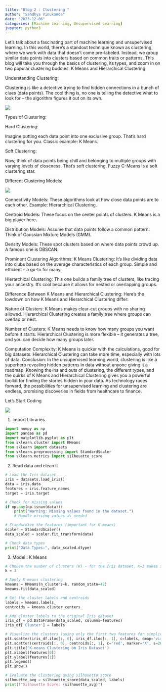 ```yaml
---
title: "Blog 2 : Clustering "
author: "Sandhya Vinukonda"
date: "2023-12-06"
categories: [Machine Learning, Unsupervised Learning]
jupyter: python3
---
```


Let's talk about a fascinating part of machine learning and unsupervised learning. In this world, there's a standout technique known as clustering, where we work with data that doesn't come pre-labeled. Instead, we group similar data points into clusters based on common traits or patterns. This blog will take you through the basics of clustering, its types, and zoom in on two popular clustering buddies: K Means and Hierarchical Clustering.

Understanding Clustering:

Clustering is like a detective trying to find hidden connections in a bunch of clues (data points). The cool thing is, no one is telling the detective what to look for – the algorithm figures it out on its own.

![](Clustering_Soft_Hard.png)

Types of Clustering:

Hard Clustering:

Imagine putting each data point into one exclusive group. That's hard clustering for you.
Classic example: K Means.

Soft Clustering:

Now, think of data points being chill and belonging to multiple groups with varying levels of closeness. That's soft clustering.
Fuzzy C-Means is a soft clustering star.

Different Clustering Models:
 
 ![](Clustering_models.png)

Connectivity Models:
These algorithms look at how close data points are to each other.
Example: Hierarchical Clustering.

Centroid Models:
These focus on the center points of clusters.
K Means is a big player here.

Distribution Models:
Assume that data points follow a common pattern.
Think of Gaussian Mixture Models (GMM).

Density Models:
These spot clusters based on where data points crowd up.
A famous one is DBSCAN.

Prominent Clustering Algorithms:
K Means Clustering:
It's like dividing data into clubs based on the average characteristics of each group.
Simple and efficient – a go-to for many.

Hierarchical Clustering:
This one builds a family tree of clusters, like tracing your ancestry.
It's cool because it allows for nested or overlapping groups.

Difference Between K Means and Hierarchical Clustering:
Here's the lowdown on how K Means and Hierarchical Clustering differ:

Nature of Clusters:
K Means makes clear-cut groups with no sharing allowed.
Hierarchical Clustering creates a family tree where groups can overlap or nest.

Number of Clusters:
K Means needs to know how many groups you want before it starts.
Hierarchical Clustering is more flexible – it generates a tree, and you can decide how many groups later.

Computation Complexity:
K Means is quicker with the calculations, good for big datasets.
Hierarchical Clustering can take more time, especially with lots of data.
Conclusion:
In the unsupervised learning world, clustering is like a superhero revealing hidden patterns in data without anyone giving it a roadmap. Knowing the ins and outs of clustering, the different types, and the quirks of K Means and Hierarchical Clustering gives you a powerful toolkit for finding the stories hidden in your data. As technology races forward, the possibilities for unsupervised learning and clustering are endless, promising discoveries in fields from healthcare to finance.

Let’s Start Coding 

![](KMeans_StepsOfCode.png)

1. Import Libraries 
```python
import numpy as np
import pandas as pd
import matplotlib.pyplot as plt
from sklearn.cluster import KMeans
from sklearn import datasets
from sklearn.preprocessing import StandardScaler
from sklearn.metrics import silhouette_score
```



2. Read data and clean it 
```python
# Load the Iris dataset
iris = datasets.load_iris()
data = iris.data
features = iris.feature_names
target = iris.target

# Check for missing values
if np.any(np.isnan(data)):
    print("Warning: Missing values found in the dataset.")
    # Handle missing values as needed

# Standardize the features (important for K-means)
scaler = StandardScaler()
data_scaled = scaler.fit_transform(data)

# Check data types
print("Data Types:", data_scaled.dtype)

```

3. Model : K Means 
```python
# Choose the number of clusters (K) - for the Iris dataset, K=3 makes sense due to the three classes
k = 3

# Apply K-means clustering
kmeans = KMeans(n_clusters=k, random_state=42)
kmeans.fit(data_scaled)

# Get the cluster labels and centroids
labels = kmeans.labels_
centroids = kmeans.cluster_centers_

# Add cluster labels to the original Iris dataset
iris_df = pd.DataFrame(data_scaled, columns=features)
iris_df['Cluster'] = labels

# Visualize the clusters (using only the first two features for simplicity)
plt.scatter(iris_df.iloc[:, 0], iris_df.iloc[:, 1], c=labels, cmap='viridis', edgecolors='k', s=50)
plt.scatter(centroids[:, 0], centroids[:, 1], c='red', marker='X', s=200, label='Centroids')
plt.title('K-means Clustering on Iris Dataset')
plt.xlabel(features[0])
plt.ylabel(features[1])
plt.legend()
plt.show()

# Evaluate the clustering using silhouette score
silhouette_avg = silhouette_score(data_scaled, labels)
print(f"Silhouette Score: {silhouette_avg}")

```